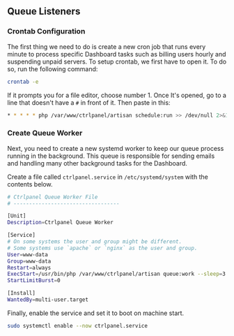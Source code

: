 ## Queue Listeners

### Crontab Configuration

The first thing we need to do is create a new cron job that runs every minute to process specific Dashboard tasks such as billing users hourly and suspending unpaid servers. To setup crontab, we first have to open it. To do so, run the following command:

```bash
crontab -e
```

If it prompts you for a file editor, choose number 1. Once It's opened, go to a line that doesn't have a `#` in front of it. Then paste in this:

```bash
* * * * * php /var/www/ctrlpanel/artisan schedule:run >> /dev/null 2>&1
```

### Create Queue Worker

Next, you need to create a new systemd worker to keep our queue process running in the background. This queue is responsible for sending emails and handling many other background tasks for the Dashboard.

Create a file called `ctrlpanel.service` in `/etc/systemd/system` with the contents below.

```bash title="/etc/systemd/system/ctrlpanel.service"
# Ctrlpanel Queue Worker File
# ----------------------------------

[Unit]
Description=Ctrlpanel Queue Worker

[Service]
# On some systems the user and group might be different.
# Some systems use `apache` or `nginx` as the user and group.
User=www-data
Group=www-data
Restart=always
ExecStart=/usr/bin/php /var/www/ctrlpanel/artisan queue:work --sleep=3 --tries=3
StartLimitBurst=0

[Install]
WantedBy=multi-user.target
```

Finally, enable the service and set it to boot on machine start.

```bash
sudo systemctl enable --now ctrlpanel.service
```